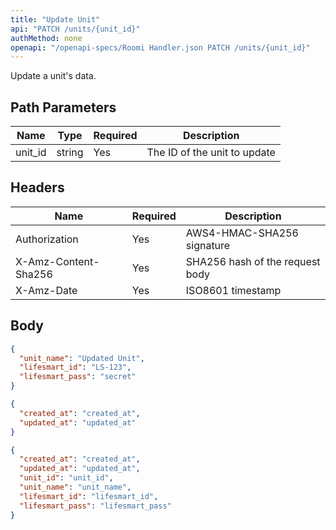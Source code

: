 ```yaml
---
title: "Update Unit"
api: "PATCH /units/{unit_id}"
authMethod: none
openapi: "/openapi-specs/Roomi Handler.json PATCH /units/{unit_id}"
---
```


Update a unit's data.

## Path Parameters


| Name | Type | Required | Description |
| --- | --- | --- | --- |
| unit_id | string | Yes | The ID of the unit to update |


## Headers


| Name | Required | Description |
| --- | --- | --- |
| Authorization | Yes | AWS4-HMAC-SHA256 signature |
| X-Amz-Content-Sha256 | Yes | SHA256 hash of the request body |
| X-Amz-Date | Yes | ISO8601 timestamp |


## Body

```json
{
  "unit_name": "Updated Unit",
  "lifesmart_id": "LS-123",
  "lifesmart_pass": "secret"
}
```


<RequestExample>

```json Request Body
{
  "created_at": "created_at",
  "updated_at": "updated_at"
}
```

</RequestExample>


<ResponseExample>

```json Response
{
  "created_at": "created_at",
  "updated_at": "updated_at",
  "unit_id": "unit_id",
  "unit_name": "unit_name",
  "lifesmart_id": "lifesmart_id",
  "lifesmart_pass": "lifesmart_pass"
}
```

</ResponseExample>
